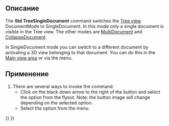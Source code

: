 <languages/>

{{Docnav/ru
|[[Std_TreeRecordSelection/ru|Опция "Записать выделение"]]
|[[Std_TreeMultiDocument/ru|Опция "Многокомпонентный документ"]]
|[[Std_View_Menu/ru|Меню "Вид"]]
|IconL=Std_TreeRecordSelection.svg
|IconR=Std_TreeMultiDocument.svg
|IconC=Freecad.svg
}}

<div class="mw-translate-fuzzy">
{{GuiCommand/ru
|Name=Std TreeSingleDocument
|Name/ru=Std TreeSingleDocument
|MenuLocation=Вид → Дерево документа → Одиночный документ
|Workbenches=All
|SeeAlso=[[Std_TreeMultiDocument/ru|Std TreeMultiDocument]], [[Std_TreeCollapseDocument/ru|Std TreeCollapseDocument]]
}}
</div>

<span id="Description"></span>
==Описание==

The '''Std TreeSingleDocument''' command switches the [[Tree_view|Tree view]] DocumentMode to SingleDocument. In this mode only a single document is visible in the Tree view. The other modes are [[Std_TreeMultiDocument|MultiDocument]] and [[Std_TreeCollapseDocument|CollapseDocument]].

In SingleDocument mode you can switch to a different document by activating a 3D view belonging to that document. You can do this in the [[Main_view_area|Main view area]] or via the {{MenuCommand|Windows}} menu.

<span id="Usage"></span>
==Применение==

# There are several ways to invoke the command:
#* Click on the black down arrow to the right of the {{Button|[[Image:Std_TreeSyncView.svg|16px]]}} button and select the {{MenuCommand|Single document}} option from the flyout. Note: the button image will change depending on the selected option.
#* Select the {{MenuCommand|View → TreeView actions → Single document}} option from the menu.


{{Docnav/ru
|[[Std_TreeRecordSelection/ru|Опция "Записать выделение"]]
|[[Std_TreeMultiDocument/ru|Опция "Многокомпонентный документ"]]
|[[Std_View_Menu/ru|Меню "Вид"]]
|IconL=Std_TreeRecordSelection.svg
|IconR=Std_TreeMultiDocument.svg
|IconC=Freecad.svg
}}

{{Std_Base_navi{{#translation:}}}}
{{Userdocnavi{{#translation:}}}}